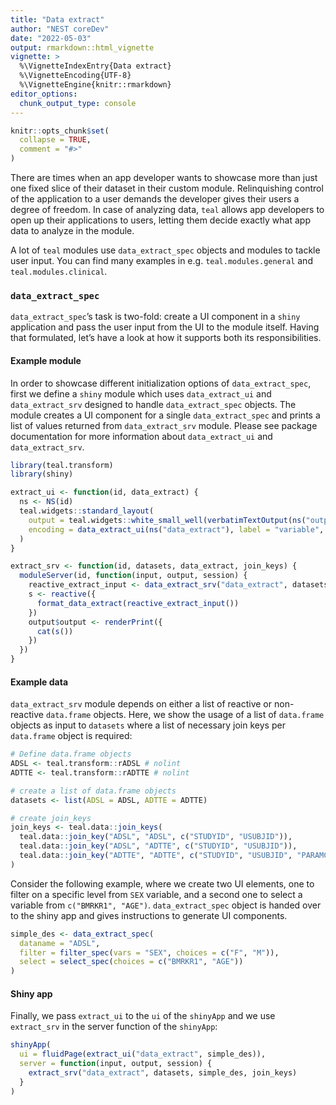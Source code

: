 ```yaml
---
title: "Data extract"
author: "NEST coreDev"
date: "2022-05-03"
output: rmarkdown::html_vignette
vignette: >
  %\VignetteIndexEntry{Data extract}
  %\VignetteEncoding{UTF-8}
  %\VignetteEngine{knitr::rmarkdown}
editor_options:
  chunk_output_type: console
---
```


```r
knitr::opts_chunk$set(
  collapse = TRUE,
  comment = "#>"
)
```

There are times when an app developer wants to showcase more than just one fixed slice of their dataset in their
custom module. Relinquishing control of the application to a user demands the developer gives their users a degree
of freedom. In case of analyzing data, `teal` allows app developers to open up their applications to users, letting them
decide exactly what app data to analyze in the module.

A lot of `teal` modules use `data_extract_spec` objects and modules to tackle user input. You can find many examples in
e.g. `teal.modules.general` and `teal.modules.clinical`.


### `data_extract_spec`

`data_extract_spec`'s task is two-fold: create a UI component in a `shiny` application and pass the user input from the
 UI to the module itself. Having that formulated, let's have a look at how it supports both its responsibilities.

#### Example module

In order to showcase different initialization options of `data_extract_spec`, first we define a `shiny` module which
uses `data_extract_ui` and `data_extract_srv` designed to handle `data_extract_spec` objects. The module creates a UI
component for a single `data_extract_spec` and prints a list of values returned from `data_extract_srv` module. Please see
package documentation for more information about `data_extract_ui` and `data_extract_srv`.

```r
library(teal.transform)
library(shiny)

extract_ui <- function(id, data_extract) {
  ns <- NS(id)
  teal.widgets::standard_layout(
    output = teal.widgets::white_small_well(verbatimTextOutput(ns("output"))),
    encoding = data_extract_ui(ns("data_extract"), label = "variable", data_extract)
  )
}

extract_srv <- function(id, datasets, data_extract, join_keys) {
  moduleServer(id, function(input, output, session) {
    reactive_extract_input <- data_extract_srv("data_extract", datasets, data_extract, join_keys)
    s <- reactive({
      format_data_extract(reactive_extract_input())
    })
    output$output <- renderPrint({
      cat(s())
    })
  })
}
```


#### Example data

`data_extract_srv` module depends on either a list of reactive or non-reactive `data.frame` objects. Here, we show the 
usage of a list of `data.frame` objects as input to `datasets`
where a list of necessary join keys per `data.frame` object is required:

```r
# Define data.frame objects
ADSL <- teal.transform::rADSL # nolint
ADTTE <- teal.transform::rADTTE # nolint

# create a list of data.frame objects
datasets <- list(ADSL = ADSL, ADTTE = ADTTE)

# create join_keys
join_keys <- teal.data::join_keys(
  teal.data::join_key("ADSL", "ADSL", c("STUDYID", "USUBJID")),
  teal.data::join_key("ADSL", "ADTTE", c("STUDYID", "USUBJID")),
  teal.data::join_key("ADTTE", "ADTTE", c("STUDYID", "USUBJID", "PARAMCD"))
)
```

Consider the following example, where we create two UI elements, one to filter on a specific level from `SEX` variable,
and a second one to select a variable from `c("BMRKR1", "AGE")`. `data_extract_spec` object is handed over to the shiny
app and gives instructions to generate UI components.

```r
simple_des <- data_extract_spec(
  dataname = "ADSL",
  filter = filter_spec(vars = "SEX", choices = c("F", "M")),
  select = select_spec(choices = c("BMRKR1", "AGE"))
)
```

#### Shiny app

Finally, we pass `extract_ui` to the `ui` of the `shinyApp` and we use `extract_srv` in the server function of the `shinyApp`:

```r
shinyApp(
  ui = fluidPage(extract_ui("data_extract", simple_des)),
  server = function(input, output, session) {
    extract_srv("data_extract", datasets, simple_des, join_keys)
  }
)
```
